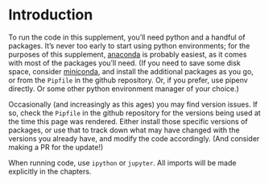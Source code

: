 # Introduction {#sec-introduction}

To run the code in this supplement, you'll need python and a handful of packages.
It's never too early to start using python environments;
for the purposes of this supplement, [anaconda](https://www.anaconda.com/download/) is probably easiest,
as it comes with most of the packages you'll need.
(If you need to save some disk space, consider [miniconda](https://docs.conda.io/projects/miniconda/en/latest/),
and install the additional packages as you go, or from the `Pipfile` in the github repository.
Or, if you prefer, use pipenv directly.  Or some other python environment manager of your choice.)

Occasionally (and increasingly as this ages) you may find version issues.
If so, check the `Pipfile` in the github repository for the versions being used at the time this page was rendered.
Either install those specific versions of packages,
or use that to track down what may have changed with the versions you already have,
and modify the code accordingly.
(And consider making a PR for the update!)

When running code, use `ipython` or `jupyter`.
All imports will be made explicitly in the chapters.
